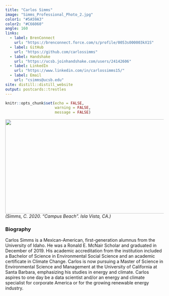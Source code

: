 ```yaml
---
title: "Carlos Simms"
image: "Simms_Professional_Photo_2.jpg"
color1: "#5A59A3"
color2: "#C66060"
angle: 160
links:
  - label: BrenConnect
    url: "https://brenconnect.force.com/s/profile/0053s000003kX1S"
  - label: GitHub
    url: "https://github.com/carlossimms"
  - label: Handshake
    url: "https://ucsb.joinhandshake.com/users/24142606"
  - label: LinkedIn
    url: "https://www.linkedin.com/in/carlossimms15/"
  - label: Email
    url: "csimms@ucsb.edu"
site: distill::distill_website
output: postcards::trestles
---
```


```r
knitr::opts_chunk$set(echo = FALSE, 
                      warning = FALSE, 
                      message = FALSE)
```

<img style="float: left; padding: 0px 10px 0px 0px;" src="campus_beach_image.jpg" width="700" height="300"/> *(Simms, C. 2020. "Campus Beach". Isla Vista, CA.)*

### Biography

Carlos Simms is a Mexican-American, first-generation alumnus from the University of Idaho. He was a Ronald E. McNair Scholar and graduated in December of 2019. His academic accreditation from the institution included a Bachelor of Science in Environmental Social Science and an academic certificate in Climate Change. Carlos is now pursuing a Master of Science in Environmental Science and Management at the University of California at Santa Barbara, emphasizing his studies in energy and climate. Carlos aspires to one day be a data scientist and/or an energy and climate specialist for corporate America or for the growing renewable energy industry.

